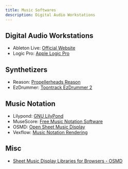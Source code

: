 ```yaml
---
title: Music Softwares
description: Digital Audio Workstations
---
```


## Digital Audio Workstations

* Ableton Live: [Official Website](https://www.ableton.com/en/)
* Logic Pro: [Apple Logic Pro](http://www.apple.com/lae/logic-pro/)

## Synthetizers

* Reason: [Propellerheads Reason](https://www.propellerheads.se/reason)
* EzDrummer: [Toontrack EzDrummer 2](https://www.toontrack.com/product/ezdrummer-2/)

## Music Notation

* Lilypond: [GNU LilyPond](http://lilypond.org/)
* MuseScore: [Free Music Notation Software](https://musescore.org/en)
* OSMD: [Open Sheet Music Display](https://opensheetmusicdisplay.org/)
* Vexflow: [Music Notation Rendering](http://www.vexflow.com/)

## Misc

* [Sheet Music Display Libraries for Browsers - OSMD](https://opensheetmusicdisplay.org/2018/09/11/sheet-music-display-libraries-browsers/)
